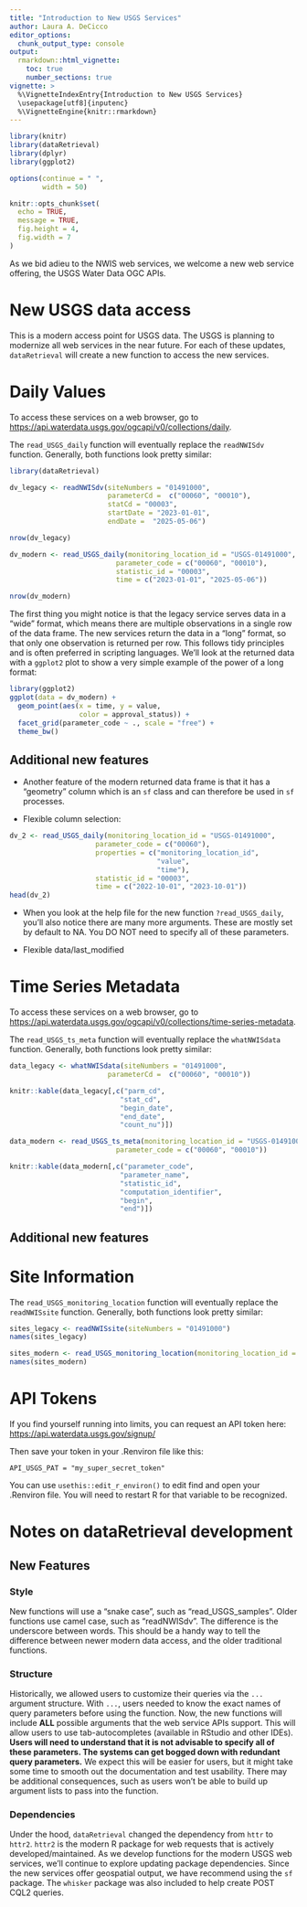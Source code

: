 ```yaml
---
title: "Introduction to New USGS Services"
author: Laura A. DeCicco
editor_options: 
  chunk_output_type: console
output:
  rmarkdown::html_vignette:
    toc: true
    number_sections: true
vignette: >
  %\VignetteIndexEntry{Introduction to New USGS Services}
  \usepackage[utf8]{inputenc}
  %\VignetteEngine{knitr::rmarkdown}
---
```



```r
library(knitr)
library(dataRetrieval)
library(dplyr)
library(ggplot2)

options(continue = " ",
        width = 50)

knitr::opts_chunk$set(
  echo = TRUE,
  message = TRUE,
  fig.height = 4,
  fig.width = 7
)
```


As we bid adieu to the NWIS web services, we welcome a new web service offering, the USGS Water Data OGC APIs.

# New USGS data access

This is a modern access point for USGS data. The USGS is planning to modernize all web services in the near future. For each of these updates, `dataRetrieval` will create a new function to access the new services. 

# Daily Values

To access these services on a web browser, go to <https://api.waterdata.usgs.gov/ogcapi/v0/collections/daily>.

The `read_USGS_daily` function will eventually replace the `readNWISdv` function. Generally, both functions look pretty similar:

```r
library(dataRetrieval)

dv_legacy <- readNWISdv(siteNumbers = "01491000",
                        parameterCd =  c("00060", "00010"),
                        statCd = "00003", 
                        startDate = "2023-01-01",
                        endDate =  "2025-05-06")

nrow(dv_legacy)

dv_modern <- read_USGS_daily(monitoring_location_id = "USGS-01491000",
                          parameter_code = c("00060", "00010"),
                          statistic_id = "00003",
                          time = c("2023-01-01", "2025-05-06"))

nrow(dv_modern)
```

The first thing you might notice is that the legacy service serves data in a "wide" format, which means there are multiple observations in a single row of the data frame. The new services return the data in a "long" format, so that only one observation is returned per row. This follows tidy principles and is often preferred in scripting languages. We'll look at the returned data with a `ggplot2` plot to show a very simple example of the power of a long format:

```r
library(ggplot2)
ggplot(data = dv_modern) +
  geom_point(aes(x = time, y = value, 
                 color = approval_status)) +
  facet_grid(parameter_code ~ ., scale = "free") +
  theme_bw()

```

## Additional new features

* Another feature of the modern returned data frame is that it has a "geometry" column which is an `sf` class and can therefore be used in `sf` processes.

* Flexible column selection:

```r
dv_2 <- read_USGS_daily(monitoring_location_id = "USGS-01491000",
                     parameter_code = c("00060"),
                     properties = c("monitoring_location_id",
                                    "value",
                                    "time"),
                     statistic_id = "00003",
                     time = c("2022-10-01", "2023-10-01"))
head(dv_2)
```

* When you look at the help file for the new function `?read_USGS_daily`, you'll also notice there are many more arguments. These are mostly set by default to NA. You DO NOT need to specify all of these parameters.

* Flexible data/last_modified



# Time Series Metadata

To access these services on a web browser, go to <https://api.waterdata.usgs.gov/ogcapi/v0/collections/time-series-metadata>.

The `read_USGS_ts_meta` function will eventually replace the `whatNWISdata` function. Generally, both functions look pretty similar:

```r
data_legacy <- whatNWISdata(siteNumbers = "01491000",
                        parameterCd =  c("00060", "00010"))
```

```r

knitr::kable(data_legacy[,c("parm_cd",
                           "stat_cd",
                           "begin_date",
                           "end_date",
                           "count_nu")])

```

```r
data_modern <- read_USGS_ts_meta(monitoring_location_id = "USGS-01491000",
                          parameter_code = c("00060", "00010"))

```

```r

knitr::kable(data_modern[,c("parameter_code",
                           "parameter_name",
                           "statistic_id",
                           "computation_identifier",
                           "begin",
                           "end")])

```

## Additional new features

# Site Information

The `read_USGS_monitoring_location` function will eventually replace the `readNWISsite` function. Generally, both functions look pretty similar:

```r
sites_legacy <- readNWISsite(siteNumbers = "01491000")
names(sites_legacy)
```

```r
sites_modern <- read_USGS_monitoring_location(monitoring_location_id = "USGS-01491000")
names(sites_modern)

```


# API Tokens

If you find yourself running into limits, you can request an API token here: <https://api.waterdata.usgs.gov/signup/>

Then save your token in your .Renviron file like this:

```
API_USGS_PAT = "my_super_secret_token"
```

You can use `usethis::edit_r_environ()` to edit find and open your .Renviron file. You will need to restart R for that variable to be recognized. 


# Notes on dataRetrieval development

## New Features

### Style

New functions will use a "snake case", such as "read_USGS_samples". Older functions use camel case, such as "readNWISdv". The difference is the underscore between words. This should be a handy way to tell the difference between newer modern data access, and the older traditional functions. 

### Structure

Historically, we allowed users to customize their queries via the `...` argument structure. With `...`, users needed to know the exact names of query parameters before using the function. Now, the new functions will include **ALL** possible arguments that the web service APIs support. This will allow users to use tab-autocompletes (available in RStudio and other IDEs). **Users will need to understand that it is not advisable to specify all of these parameters. The systems can get bogged down with redundant query parameters.** We expect this will be easier for users, but it might take some time to smooth out the documentation and test usability. There may be additional consequences, such as users won't be able to build up argument lists to pass into the function.  

### Dependencies

Under the hood, `dataRetrieval` changed the dependency from `httr` to `httr2`. `httr2` is the modern R package for web requests that is actively developed/maintained. As we develop functions for the modern USGS web services, we'll continue to explore updating package dependencies. Since the new services offer geospatial output, we have recommend using the `sf` package. The `whisker` package was also included to help create POST CQL2 queries. 

